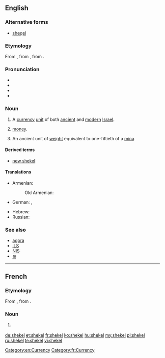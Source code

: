 ==English==
{{was wotd|2006|November|22}}
{{wikipedia}}

===Alternative forms===
* [[sheqel]]

===Etymology===
From {{etyl|he|en}} {{term|lang=he|שֶׁקֶל||shekel|tr=shékel}}, from {{term|lang=he|שָׁקַל|tr=shakál||to [[weigh]]}}, from {{etyl|akk|en}} {{term|lang=akk|tr=šiqlu}}.

===Pronunciation===
* {{IPA|/ˈʃekəl/|lang=en}}
* {{audio|en-us-shekel.ogg|Audio (US)|lang=en}}
* {{rhymes|ɛkəl|lang=en}}
* {{hyphenation|shek|el|lang=en}}

===Noun===
{{en-noun|s|shekalim}}

# A [[currency]] [[unit]] of both [[ancient]] and [[modern]] [[Israel]].
# {{context|informal|lang=en}} [[money]].
# An ancient unit of [[weight]] equivalent to one-fiftieth of a [[mina]].

====Derived terms====
* [[new shekel]]

====Translations====
{{trans-see|sheqel}}

{{trans-top|ancient unit of weight}}
* Armenian: {{t|hy|սիկղ}}
*: Old Armenian: {{t|xcl|սիկղ}}
* German: {{t+|de|Schekel|m}}, {{t+|de|Sekel|m}}
{{trans-mid}}
* Hebrew: {{t+|he|שקל|m|tr=shekel}}
* Russian: {{t|ru|сикль|m|tr=sikl'}}
{{trans-bottom}}

===See also===
* [[agora]]
* [[ILS]]
* [[NIS]]
* [[₪]]

[[Category:en:Currency]]

----

==French==

===Etymology===
From {{etyl|he|fr}} {{term|lang=he|שֶׁקֶל||shekel|tr=shékel}}, from {{term|lang=he|שָׁקַל|tr=shakál||to [[weigh]]}}.

===Noun===
{{fr-noun|m}}

# {{l/en|shekel}} {{gloss|unit of currency}}

[[Category:fr:Currency]]

[[de:shekel]]
[[et:shekel]]
[[fr:shekel]]
[[ko:shekel]]
[[hu:shekel]]
[[my:shekel]]
[[pl:shekel]]
[[ru:shekel]]
[[te:shekel]]
[[vi:shekel]]